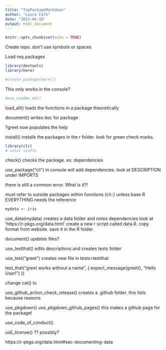 ```yaml
---
title: "ToyPackageMarkdown"
author: "Laura Falk"
date: "2023-04-18"
output: html_document
---
```


```r
knitr::opts_chunk$set(echo = TRUE)
```

Create repo. don't use symbols or spaces

Load req packages
```r
library(devtools)
library(here)
```

```r
#create_package(here())
```

This only works in the console?
```r
#use_readme_md()
```
load_all() loads the functions in a package theoretically

document() writes doc for package

?greet now populates the help

install() installs the packages in the r folder. look for green check marks.

```r
library(cli)
# color stuffs
```

check() checks the package. ex: dependencies  

use_package("cli") in console will add dependencies. look at DESCRIPTION under IMPORTS

there is still a common error. What is it?!

must refer to outside packages within functions (cli::) unless base R EVERYTHING needs the reference

```r
mydata <- iris
```

use_data(mydata) creates a data folder and notes dependencies
look at 'https://r-pkgs.org/data.html'
create a new r script called data.R. copy format from website.
save it in the R folder.

document() updates files?

use_testthat() edits descriptions and creates tests folder

use_test("greet") creates new file in tests>testthat

test_that("greet works without a name", {
  expect_message(greet(), "Hello User!")
})


change cat() to

use_github_action_check_release() creates a .github folder. 
this fails because reasons

use_pkgdown()
use_pkgdown_github_pages()
this makes a github page for the package!

use_code_of_conduct()

usE_license() ?? possibly?

https://r-pkgs.org/data.html#sec-documenting-data

